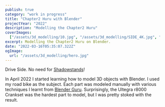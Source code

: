```yaml
---
publish: true
category: "work in progress"
title: "Chapter2 Huru with Blender"
projectYear: "2022"
description: "Modelling the Chapter2 Huru"
coverImages:
  ["/assets/3d_modelling/10.jpg", "/assets/3d_modelling/SIDE_4K.jpg", "/assets/3d_modelling/hero_wireframe.jpg"]
excerpt: Modelling the Chapter2 Huru on Blender.
date: "2022-03-16T05:35:07.322Z"
ogImage:
  url: "/assets/3d_modelling/hero.jpg"
---
```


<GalleryComposable>
  <ImageWithCaption
    src="/assets/3d_modelling/FRONT_4K.jpg"
    caption="Front View"
    span={2}
  />
  <ImageWithCaptionComposable src={"/assets/3d_modelling/SIDE_4K.jpg"} span={2}>
    <span>
      Drive Side. No need for
      <a
        href={`https://medium.com/wahoo-product-design/blurring-the-lines-between-prototype-and-real-product-4687b624442d`}
      >Shadowstands</a>!
    </span>
  </ImageWithCaptionComposable>
  <ImageWithCaption src="/assets/3d_modelling/45_4K.jpg" caption="" span={2} />
  <ImageWithCaption
    src="/assets/3d_modelling/hero_wireframe.jpg"
    caption="Wireframe view"
    span={2}
  />
  <ImageWithCaption src="/assets/3d_modelling/10.jpg" caption="Cockpit. The handlebar tapes took a while to get right." span={2} />
  <VideoWithCaption
    src="/assets/3d_modelling/crankset.mov"
    span={2}
    caption="Ultegra 8000 Crankset (Drive side)"
  />
</GalleryComposable>

In April 2022 I started learning how to model 3D objects with Blender. I used my road bike as the subject. Each part was modeled manually with various techniques I learnt from [Blender Guru](https://www.youtube.com/watch?v=nIoXOplUvAw). Surprisingly, the Ultegra r8000 Crankset was the hardest part to model, but I was pretty stoked with the result.
